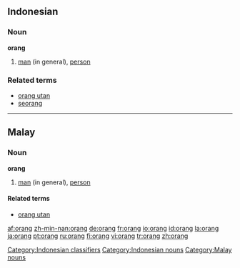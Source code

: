 ==Indonesian==

===Noun===
'''orang'''

# [[man]] (in general), [[person]]

===Related terms===
*[[orang utan]]
*[[seorang]]

[[Category:Indonesian classifiers]]
[[Category:Indonesian nouns]]

----

==Malay==
===Noun===
'''orang'''

#[[man]] (in general), [[person]]

====Related terms====
*[[orang utan]]

[[Category:Malay nouns]]

[[af:orang]]
[[zh-min-nan:orang]]
[[de:orang]]
[[fr:orang]]
[[io:orang]]
[[id:orang]]
[[la:orang]]
[[ja:orang]]
[[pt:orang]]
[[ru:orang]]
[[fi:orang]]
[[vi:orang]]
[[tr:orang]]
[[zh:orang]]